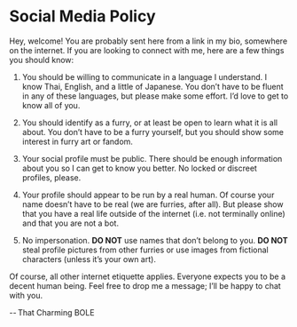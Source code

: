 # Social Media Policy

Hey, welcome!
You are probably sent here from a link in my bio, somewhere on the internet.
If you are looking to connect with me, here are a few things you should know:

1. You should be willing to communicate in a language I understand.
   I know Thai, English, and a little of Japanese.
   <span class="muted">You don’t have to be fluent in any of these languages,
   but please make some effort.
   I’d love to get to know all of you.</span>

2. You should identify as a furry,
   or at least be open to learn what it is all about.
   <span class="muted">You don’t have to be a furry yourself,
   but you should show some interest in furry art or fandom.</span>

3. Your social profile must be public.
   There should be enough information about you so I can get to know you better.
   <span class="muted">No locked or discreet profiles, please.</span>

4. Your profile should appear to be run by a real human.
   <span class="muted">Of course your name doesn’t have to be real
   (we are furries, after all).</span>
   But please show that you have a real life outside of the internet
   <span class="muted">(i.e. not terminally online)</span>
   and that you are not a bot.

5. No impersonation.
   **DO NOT** use names that don’t belong to you.
   **DO NOT** steal profile pictures from other furries
   or use images from fictional characters
   <span class="muted">(unless it’s your own art)</span>.

Of course, all other internet etiquette applies.
Everyone expects you to be a decent human being.
Feel free to drop me a message; I’ll be happy to chat with you.

\-- That Charming BOLE
